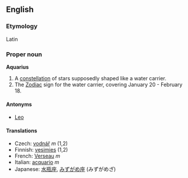 ==English==
===Etymology===
Latin

===Proper noun===
'''Aquarius'''

# A [[constellation]] of stars supposedly shaped like a water carrier.
# The [[Zodiac]] sign for the water carrier, covering January 20 - February 18.

====Antonyms====
*[[Leo]]

====Translations====
*Czech: [[vodnář]] ''m'' (1,2)
*Finnish: [[vesimies]] (1,2)
*French: [[Verseau]] ''m''
*Italian: [[acquario]] ''m''
*Japanese: [[水瓶座]], [[みずがめ座]] (みずがめざ)